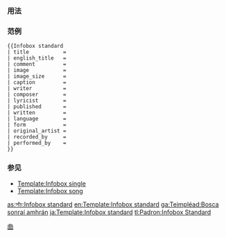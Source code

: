 {{Documentation subpage}}
<!-- PLEASE ADD CATEGORIES AND INTERWIKIS AT THE BOTTOM OF THIS PAGE -->

===用法===

{{Infobox standard
| title           = <nowiki>{{{title}}}</nowiki>
| english_title   = <nowiki>{{{english_title}}}</nowiki>
| comment         = <nowiki>{{{comment}}}</nowiki>
| image           = <nowiki>{{{image}}}</nowiki>
| image_size      = <nowiki>{{{image_size}}}</nowiki>
| caption         = <nowiki>{{{caption}}}</nowiki>
| writer          = <nowiki>{{{writer}}}</nowiki>
| composer        = <nowiki>{{{composer}}}</nowiki>
| lyricist        = <nowiki>{{{lyricist}}}</nowiki>
| published       = <nowiki>{{{published}}</nowiki>
| written         = <nowiki>{{{written}}</nowiki>
| language        = <nowiki>{{{language}}}</nowiki>
| form            = <nowiki>{{{form}}}</nowiki>
| original_artist = <nowiki>{{{original_artist}}}</nowiki>
| recorded_by     = <nowiki>{{{recorded_by}}}</nowiki>
| performed_by    = <nowiki>{{{performed_by}}}</nowiki>
}}

===范例===

<pre style="overflow: auto">
{{Infobox standard
| title           = 
| english_title   = 
| comment         = 
| image           = 
| image_size      = 
| caption         = 
| writer          = 
| composer        = 
| lyricist        = 
| published       = 
| written         = 
| language        = 
| form            = 
| original_artist = 
| recorded_by     = 
| performed_by    = 
}}
</pre>

===参见===

*[[Template:Infobox single]]
*[[Template:Infobox song]]

<includeonly>
<!-- CATEGORIES AND INTERWIKIS HERE, THANKS -->

[[Category:音樂信息框模板|曲]]

[[as:সাঁচ:Infobox standard]]
[[en:Template:Infobox standard]]
[[ga:Teimpléad:Bosca sonraí amhrán]]
[[ja:Template:Infobox standard]]
[[tl:Padron:Infobox Standard]]
</includeonly>